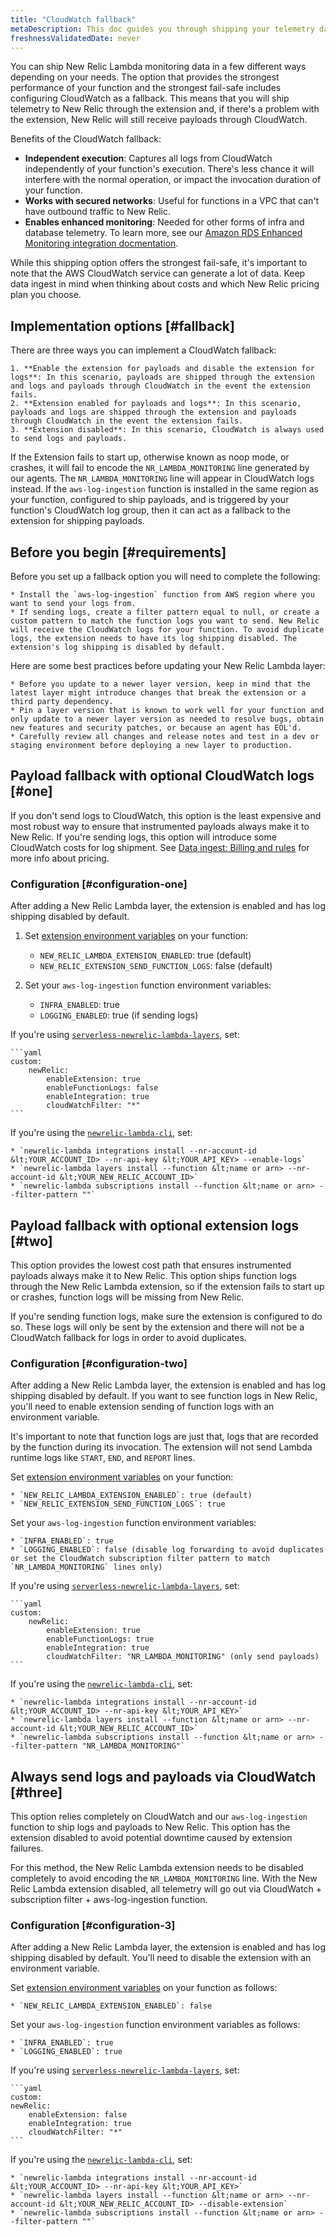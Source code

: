 ```yaml
---
title: "CloudWatch fallback"
metaDescription: This doc guides you through shipping your telemetry data with Cloudwatch as a fail-safe option.
freshnessValidatedDate: never
---
```


You can ship New Relic Lambda monitoring data in a few different ways depending on your needs. The option that provides the strongest performance of your function and the strongest fail-safe includes configuring CloudWatch as a fallback. This means that you will ship telemetry to New Relic through the extension and, if there's a problem with the extension, New Relic will still receive payloads through CloudWatch.

Benefits of the CloudWatch fallback:

* **Independent execution**: Captures all logs from CloudWatch independently of your function's execution. There's less chance it will interfere with the normal operation, or impact the invocation duration of your function.
* **Works with secured networks**: Useful for functions in a VPC that can't have outbound traffic to New Relic.
* **Enables enhanced monitoring**:  Needed for other forms of infra and database telemetry. To learn more, see our [Amazon RDS Enhanced Monitoring integration docmentation](/docs/infrastructure/amazon-integrations/aws-integrations-list/aws-rds-enhanced-monitoring-integration/).

While this shipping option offers the strongest fail-safe, it's important to note that the AWS CloudWatch service can generate a lot of data. Keep data ingest in mind when thinking about costs and which New Relic pricing plan you choose. 

## Implementation options [#fallback]

There are three ways you can implement a CloudWatch fallback:

    1. **Enable the extension for payloads and disable the extension for logs**: In this scenario, payloads are shipped through the extension and logs and payloads through CloudWatch in the event the extension fails.
    2. **Extension enabled for payloads and logs**: In this scenario, payloads and logs are shipped through the extension and payloads through CloudWatch in the event the extension fails. 
    3. **Extension disabled**: In this scenario, CloudWatch is always used to send logs and payloads.

If the Extension fails to start up, otherwise known as noop mode, or crashes, it will fail to encode the `NR_LAMBDA_MONITORING` line generated by our agents. The `NR_LAMBDA_MONITORING` line will appear in CloudWatch logs instead. If the `aws-log-ingestion` function is installed in the same region as your function, configured to ship payloads, and is triggered by your function's CloudWatch log group, then it can act as a fallback to the extension for shipping payloads.

## Before you begin  [#requirements]

Before you set up a fallback option you will need to complete the following:

    * Install the `aws-log-ingestion` function from AWS region where you want to send your logs from.
    * If sending logs, create a filter pattern equal to null, or create a custom pattern to match the function logs you want to send. New Relic will receive the CloudWatch logs for your function. To avoid duplicate logs, the extension needs to have its log shipping disabled. The extension's log shipping is disabled by default.

Here are some best practices before updating your New Relic Lambda layer:

    * Before you update to a newer layer version, keep in mind that the latest layer might introduce changes that break the extension or a third party dependency.
    * Pin a layer version that is known to work well for your function and only update to a newer layer version as needed to resolve bugs, obtain new features and security patches, or because an agent has EOL'd.
    * Carefully review all changes and release notes and test in a dev or staging environment before deploying a new layer to production.

## Payload fallback with optional CloudWatch logs [#one]

If you don't send logs to CloudWatch, this option is the least expensive and most robust way to ensure that instrumented payloads always make it to New Relic. If you're sending logs, this option will introduce some CloudWatch costs for log shipment. See [Data ingest: Billing and rules](/docs/accounts/accounts-billing/new-relic-one-pricing-billing/data-ingest-billing/) for more info about pricing.

### Configuration [#configuration-one]

After adding a New Relic Lambda layer, the extension is enabled and has log shipping disabled by default.

1. Set [extension environment variables](https://github.com/newrelic/newrelic-lambda-extension/blob/main/config/config.go) on your function:

    * `NEW_RELIC_LAMBDA_EXTENSION_ENABLED`: true (default)
    * `NEW_RELIC_EXTENSION_SEND_FUNCTION_LOGS`: false (default)

2. Set your `aws-log-ingestion` function environment variables:

    * `INFRA_ENABLED`: true
    * `LOGGING_ENABLED`: true (if sending logs)

If you're using [`serverless-newrelic-lambda-layers`](https://github.com/newrelic/serverless-newrelic-lambda-layers), set:

    ```yaml
    custom:
        newRelic:
            enableExtension: true
            enableFunctionLogs: false
            enableIntegration: true
            cloudWatchFilter: "*"
    ```

If you're using the [`newrelic-lambda-cli`](https://github.com/newrelic/newrelic-lambda-cli), set:

    * `newrelic-lambda integrations install --nr-account-id &lt;YOUR_ACCOUNT_ID> --nr-api-key &lt;YOUR_API_KEY> --enable-logs`
    * `newrelic-lambda layers install --function &lt;name or arn> --nr-account-id &lt;YOUR_NEW_RELIC_ACCOUNT_ID>`
    * `newrelic-lambda subscriptions install --function &lt;name or arn> --filter-pattern ""`

## Payload fallback with optional extension logs [#two]

This option provides the lowest cost path that ensures instrumented payloads always make it to New Relic. This option ships function logs through the New Relic Lambda extension, so if the extension fails to start up or crashes, function logs will be missing from New Relic.

If you're sending function logs, make sure the extension is configured to do so. These logs will only be sent by the extension and there will not be a CloudWatch fallback for logs in order to avoid duplicates.

### Configuration [#configuration-two]

After adding a New Relic Lambda layer, the extension is enabled and has log shipping disabled by default. If you want to see function logs in New Relic, you'll need to enable extension sending of function logs with an environment variable.

It's important to note that function logs are just that, logs that are recorded by the function during its invocation. The extension will not send Lambda runtime logs like `START`, `END`, and `REPORT` lines.

Set [extension environment variables](https://github.com/newrelic/newrelic-lambda-extension/blob/main/config/config.go) on your function:

    * `NEW_RELIC_LAMBDA_EXTENSION_ENABLED`: true (default)
    * `NEW_RELIC_EXTENSION_SEND_FUNCTION_LOGS`: true

Set your `aws-log-ingestion` function environment variables:

    * `INFRA_ENABLED`: true
    * `LOGGING_ENABLED`: false (disable log forwarding to avoid duplicates or set the CloudWatch subscription filter pattern to match `NR_LAMBDA_MONITORING` lines only)

If you're using [`serverless-newrelic-lambda-layers`](https://github.com/newrelic/serverless-newrelic-lambda-layers), set:

    ```yaml
    custom:
        newRelic:
            enableExtension: true
            enableFunctionLogs: true
            enableIntegration: true
            cloudWatchFilter: "NR_LAMBDA_MONITORING" (only send payloads)
    ```

If you're using the [`newrelic-lambda-cli`](https://github.com/newrelic/newrelic-lambda-cli), set: 

    * `newrelic-lambda integrations install --nr-account-id &lt;YOUR_ACCOUNT_ID> --nr-api-key &lt;YOUR_API_KEY>`
    * `newrelic-lambda layers install --function &lt;name or arn> --nr-account-id &lt;YOUR_NEW_RELIC_ACCOUNT_ID>`
    * `newrelic-lambda subscriptions install --function &lt;name or arn> --filter-pattern "NR_LAMBDA_MONITORING"`


## Always send logs and payloads via CloudWatch [#three]

This option relies completely on CloudWatch and our `aws-log-ingestion` function to ship logs and payloads to New Relic. This option has the extension disabled to avoid potential downtime caused by extension failures.

For this method, the New Relic Lambda extension needs to be disabled completely to avoid encoding the `NR_LAMBDA_MONITORING` line. With the New Relic Lambda extension disabled, all telemetry will go out via CloudWatch + subscription filter + aws-log-ingestion function.

### Configuration [#configuration-3]

After adding a New Relic Lambda layer, the extension is enabled and has log shipping disabled by default. You'll need to disable the extension with an environment variable.

Set [extension environment variables](https://github.com/newrelic/newrelic-lambda-extension/blob/main/config/config.go) on your function as follows:

    * `NEW_RELIC_LAMBDA_EXTENSION_ENABLED`: false

Set your `aws-log-ingestion` function environment variables as follows:

    * `INFRA_ENABLED`: true
    * `LOGGING_ENABLED`: true

If you're using [`serverless-newrelic-lambda-layers`](https://github.com/newrelic/serverless-newrelic-lambda-layers), set:

    ```yaml
    custom:
    newRelic:
        enableExtension: false
        enableIntegration: true
        cloudWatchFilter: "*"
    ```

If you're using the [`newrelic-lambda-cli`](https://github.com/newrelic/newrelic-lambda-cli), set: 

    * `newrelic-lambda integrations install --nr-account-id &lt;YOUR_ACCOUNT_ID> --nr-api-key &lt;YOUR_API_KEY>`
    * `newrelic-lambda layers install --function &lt;name or arn> --nr-account-id &lt;YOUR_NEW_RELIC_ACCOUNT_ID> --disable-extension`
    * `newrelic-lambda subscriptions install --function &lt;name or arn> --filter-pattern ""`

